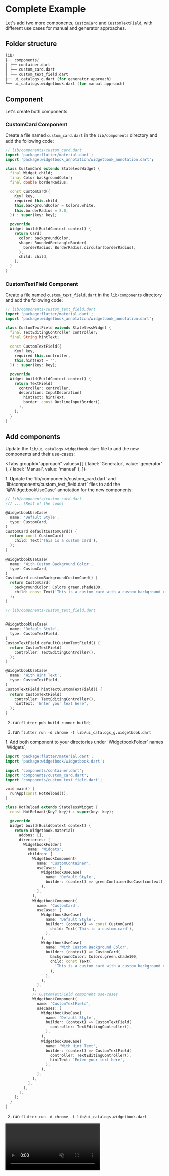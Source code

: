 # Complete Example

Let's add two more components, `CustomCard` and `CustomTextField`, with different use cases for manual and generator approaches.

## Folder structure

```dart
lib/
├── components/
│ ├── container.dart
│ ├── custom_card.dart
│ └── custom_text_field.dart
├── ui_catalogs_g.dart (for generator approach)
└── ui_catalogs.widgetbook.dart (for manual approach)
```

## Component

Let's create both components

### CustomCard Component

Create a file named `custom_card.dart` in the `lib/components` directory and add the following code:

```dart
// lib/components/custom_card.dart
import 'package:flutter/material.dart';
import 'package:widgetbook_annotation/widgetbook_annotation.dart';

class CustomCard extends StatelessWidget {
  final Widget child;
  final Color backgroundColor;
  final double borderRadius;

  const CustomCard({
    Key? key,
    required this.child,
    this.backgroundColor = Colors.white,
    this.borderRadius = 8.0,
  }) : super(key: key);

  @override
  Widget build(BuildContext context) {
    return Card(
      color: backgroundColor,
      shape: RoundedRectangleBorder(
        borderRadius: BorderRadius.circular(borderRadius),
      ),
      child: child,
    );
  }
}

```

### CustomTextField Component

Create a file named `custom_text_field.dart` in the `lib/components` directory and add the following code:

```dart
// lib/components/custom_text_field.dart
import 'package:flutter/material.dart';
import 'package:widgetbook_annotation/widgetbook_annotation.dart';

class CustomTextField extends StatelessWidget {
  final TextEditingController controller;
  final String hintText;

  const CustomTextField({
    Key? key,
    required this.controller,
    this.hintText = '',
  }) : super(key: key);

  @override
  Widget build(BuildContext context) {
    return TextField(
      controller: controller,
      decoration: InputDecoration(
        hintText: hintText,
        border: const OutlineInputBorder(),
      ),
    );
  }
}

```

## Add components

Update the `lib/ui_catalogs.widgetbook.dart` file to add the new components and their use-cases:

<Tabs
  groupId="approach"
  values={[
    { label: 'Generator', value: 'generator' },
    { label: 'Manual', value: 'manual' },
  ]}
>
  <TabItem value="generator">
1. Update the `lib/components/custom_card.dart` and `lib/components/custom_text_field.dart` files to add the `@WidgetbookUseCase` annotation for the new components:

```dart
// lib/components/custom_card.dart
/// ... [Rest of the code]

@WidgetbookUseCase(
  name: 'Default Style',
  type: CustomCard,
)
CustomCard defaultCustomCard() {
  return const CustomCard(
    child: Text('This is a custom card'),
  );
}

@WidgetbookUseCase(
  name: 'With Custom Background Color',
  type: CustomCard,
)
CustomCard customBackgroundCustomCard() {
  return CustomCard(
    backgroundColor: Colors.green.shade100,
    child: const Text('This is a custom card with a custom background color'),
  );
}
```

```dart
// lib/components/custom_text_field.dart
...

@WidgetbookUseCase(
  name: 'Default Style',
  type: CustomTextField,
)
CustomTextField defaultCustomTextField() {
  return CustomTextField(
    controller: TextEditingController(),
  );
}

@WidgetbookUseCase(
  name: 'With Hint Text',
  type: CustomTextField,
)
CustomTextField hintTextCustomTextField() {
  return CustomTextField(
    controller: TextEditingController(),
    hintText: 'Enter your text here',
  );
}
```

2. run `flutter pub build_runner build`;

3. run `flutter run -d chrome -t lib/ui_catalogs_g.widgetbook.dart`

  </TabItem>
  <TabItem value="manual">
1. Add both component to your directories under `WidgetbookFolder` names `Widgets`;

```dart
import 'package:flutter/material.dart';
import 'package:widgetbook/widgetbook.dart';

import 'components/container.dart';
import 'components/custom_card.dart';
import 'components/custom_text_field.dart';

void main() {
  runApp(const HotReload());
}

class HotReload extends StatelessWidget {
  const HotReload({Key? key}) : super(key: key);

  @override
  Widget build(BuildContext context) {
    return Widgetbook.material(
      addons: [],
      directories: [
        WidgetbookFolder(
          name: 'Widgets',
          children: [
            WidgetbookComponent(
              name: 'CustomContainer',
              useCases: [
                WidgetbookUseCase(
                  name: 'Default Style',
                  builder: (context) => greenContainerUseCase(context),
                ),
              ],
            ),
            WidgetbookComponent(
              name: 'CustomCard',
              useCases: [
                WidgetbookUseCase(
                  name: 'Default Style',
                  builder: (context) => const CustomCard(
                    child: Text('This is a custom card'),
                  ),
                ),
                WidgetbookUseCase(
                  name: 'With Custom Background Color',
                  builder: (context) => CustomCard(
                    backgroundColor: Colors.green.shade100,
                    child: const Text(
                      'This is a custom card with a custom background color',
                    ),
                  ),
                ),
              ],
            ),
            // CustomTextField component use-cases
            WidgetbookComponent(
              name: 'CustomTextField',
              useCases: [
                WidgetbookUseCase(
                  name: 'Default Style',
                  builder: (context) => CustomTextField(
                    controller: TextEditingController(),
                  ),
                ),
                WidgetbookUseCase(
                  name: 'With Hint Text',
                  builder: (context) => CustomTextField(
                    controller: TextEditingController(),
                    hintText: 'Enter your text here',
                  ),
                ),
              ],
            ),
          ],
        ),
      ],
    );
  }
}
```

2. run `flutter run -d chrome -t lib/ui_catalogs.widgetbook.dart`

  </TabItem>
</Tabs>

<Video autoPlay muted src="/assets/screenshots/complete.mp4" type="video/mp4" />

